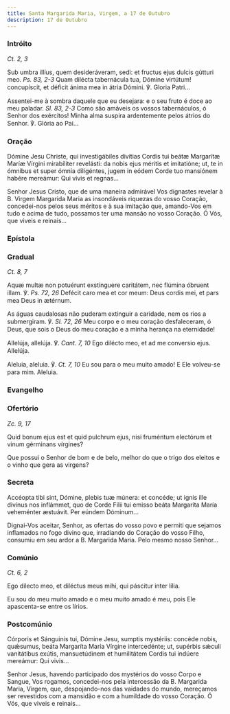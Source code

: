 ```yaml
---
title: Santa Margarida Maria, Virgem, a 17 de Outubro
description: 17 de Outubro
---
```


### Intróito

<em>Ct. 2, 3</em>

<div class="side-by-side not-content">

Sub umbra illíus, quem desideráveram, sedi: et fructus ejus dulcis gútturi meo. <em>Ps. 83, 2-3</em> Quam dilécta tabernácula tua, Dómine virtútum! concupíscit, et déficit ánima mea in átria Dómini. ℣. Gloria Patri...

Assentei-me à sombra daquele que eu desejara: e o seu fruto é doce ao meu paladar. <em>Sl. 83, 2-3</em> Como são amáveis os vossos tabernáculos, ó Senhor dos exércitos! Minha alma suspira ardentemente pelos átrios do Senhor. ℣. Glória ao Pai...

</div>

### Oração

<div class="side-by-side not-content">

Dómine Jesu Christe, qui investigábiles divítias Cordis tui beátæ Margarítæ Maríæ Vírgini mirabíliter revelásti: da nobis ejus méritis et imitatióne; ut, te in ómnibus et super ómnia diligéntes, jugem in eódem Corde tuo mansiónem habére mereámur: Qui vivis et regnas...

Senhor Jesus Cristo, que de uma maneira admirável Vos dignastes revelar à B. Virgem Margarida Maria as insondáveis riquezas do vosso Coração, concedei-nos pelos seus méritos e à sua imitação que, amando-Vos em tudo e acima de tudo, possamos ter uma mansão no vosso Coração. Ó Vós, que viveis e reinais...

</div>

### Epístola


<LinkCard
  href="/missal/pentecostes/pent02-5#epístola"
  title="Santíssimo Coração de Jesus"
/>

### Gradual

<em>Ct. 8, 7</em>

<div class="side-by-side not-content">

Aquæ multæ non potuérunt exstínguere caritátem, nec flúmina óbruent illam. ℣. <em>Ps. 72, 26</em> Defécit caro mea et cor meum: Deus cordis mei, et pars mea Deus in ætérnum.

As águas caudalosas não puderam extinguir a caridade, nem os rios a submergiram. ℣. <em>Sl. 72, 26</em> Meu corpo e o meu coração desfaleceram, ó Deus, que sois o Deus do meu coração e a minha herança na eternidade!

Allelúja, allelúja. ℣. <em>Cant. 7, 10</em> Ego dilécto meo, et ad me conversio ejus. Allelúja.

Aleluia, aleluia. ℣. <em>Ct. 7, 10</em> Eu sou para o meu muito amado! E Ele volveu-se para mim. Aleluia.

</div>

### Evangelho

<LinkCard
  href="/missal/santos/01-15-1#evangelho"
  title="S. Paulo, 1.º Eremita, Conf."
/>

### Ofertório

<em>Zc. 9, 17</em>

<div class="side-by-side not-content">

Quid bonum ejus est et quid pulchrum ejus, nisi fruméntum electórum et vinum gérminans vírgines?

Que possui o Senhor de bom e de belo, melhor do que o trigo dos eleitos e o vinho que gera as virgens?

</div>

### Secreta

<div class="side-by-side not-content">

Accéopta tibi sint, Dómine, plebis tuæ múnera: et concéde; ut ignis ille divínus nos inflámmet, quo de Corde Fílii tui emisso beáta Margaríta María veheménter æstuávit. Per eúndem Dóminum...

Dignai-Vos aceitar, Senhor, as ofertas do vosso povo e permiti que sejamos inflamados no fogo divino que, irradiando do Coração do vosso Filho, consumiu em seu ardor a B. Margarida Maria. Pelo mesmo nosso Senhor...

</div>

### Comúnio

<em>Ct. 6, 2</em>

<div class="side-by-side not-content">

Ego dilecto meo, et diléctus meus mihi, qui páscitur inter lília.

Eu sou do meu muito amado e o meu muito amado é meu, pois Ele apascenta-se entre os lírios.

</div>

### Postcomúnio

<div class="side-by-side not-content">

Córporis et Sánguinis tui, Dómine Jesu, sumptis mystériis: concéde nobis, quǽsumus, beáta Margaríta María Vírgine intercedénte; ut, supérbis sǽculi vanitátibus exútis, mansuetúdinem et humilitátem Cordis tui indúere mereámur: Qui vivis...

Senhor Jesus, havendo participado dos mystérios do vosso Corpo e Sangue, Vos rogamos, concedei-nos pela intercessão da B. Margarida Maria, Virgem, que, despojando-nos das vaidades do mundo, mereçamos ser revestidos com a mansidão e com a humildade do vosso Coração. Ó Vós, que viveis e reinais...

</div>

